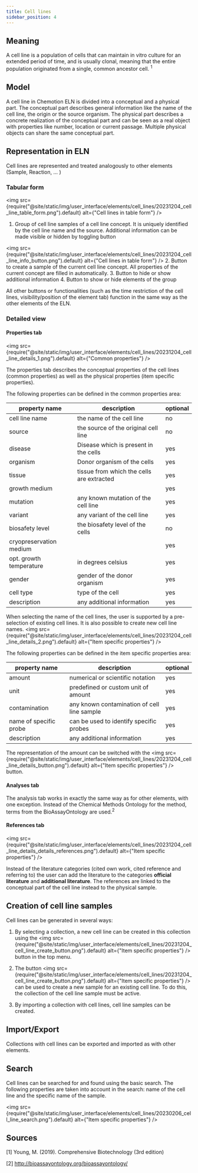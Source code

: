 ```yaml
---
title: Cell lines
sidebar_position: 4
---
```


## Meaning

A cell line is a population of cells that can maintain in vitro culture for an extended period of time, and is usually clonal, meaning that the entire population originated from a single, common ancestor cell. <sup>1</sup>

## Model

A cell line in Chemotion ELN is divided into a conceptual and a physical part. The conceptual part describes general information like the name of the cell line, the origin or the source organism. The physical part describes a concrete realization of the conceptual part and can be seen as a real object with properties like number, location or current passage. Multiple physical objects can share the same conceptual part.

## Representation in ELN

Cell lines are represented and treated analogously to other elements (Sample, Reaction, ... )

### Tabular form

<img
  src={require("@site/static/img/user_interface/elements/cell_lines/20231204_cell_line_table_form.png").default}
  alt={"Cell lines in table form"}
/>

1. Group of cell line samples of a cell line concept. It is uniquely identified by the cell line
name and the source. Additional information can be made visible or hidden by toggling button

<img
  src={require("@site/static/img/user_interface/elements/cell_lines/20231204_cell_line_info_button.png").default}
  alt={"Cell lines in table form"}
/>
2. Button to create a sample of the current cell line concept. All properties of the current concept are filled in automatically.
3. Button to hide or show additional information
4. Button to show or hide elements of the group

All other buttons or functionalities (such as the time restriction of the cell lines, visibility/position of the element tab) function in the same way as the other elements of the ELN.

### Detailed view

#### Properties tab

<img
  src={require("@site/static/img/user_interface/elements/cell_lines/20231204_cell_line_details_1.png").default}
  alt={"Common properties"}
/>

The properties tab describes the conceptual properties of the cell lines (common properties) as well as the physical properties (item specific properties).

The following properties can be defined in the common properties area:

|property name |description                         |optional|
|-----|--|---|
|cell line name|the name of the cell line           |no      |
|source        |the source of the original cell line|no      |
|disease        |Disease which is present in the cells|yes      |
|organism|Donor organism of the cells|yes|
|tissue|tissue from which the cells are extracted|yes|
|growth medium||yes|
|mutation|any known mutation of the cell line|yes|
|variant|any variant of the cell line|yes|
|biosafety level|the biosafety level of the cells|no|
|cryopreservation medium||yes|
|opt. growth temperature|in degrees celsius|yes|
|gender|gender of the donor organism|yes|
|cell type|type of the cell|yes|
|description|any additional information|yes|

When selecting the name of the cell lines, the user is supported by a pre-selection of existing cell lines. It is also possible to create new cell line names.
<img
  src={require("@site/static/img/user_interface/elements/cell_lines/20231204_cell_line_details_2.png").default}
  alt={"Item specific properties"}
/>

The following properties can be defined in the item specific properties area:

property name |description                         |optional|
|-----|--|---|
|amount|numerical or scientific notation|yes      |
|unit|predefined or custom unit of amount|yes      |
|contamination        |any known contamination of cell line sample|yes      |
|name of specific probe|can be used to identify specific probes|yes      |
|description|any additional information|yes|

The representation of the amount can be switched with the <img
  src={require("@site/static/img/user_interface/elements/cell_lines/20231204_cell_line_details_button.png").default}
  alt={"Item specific properties"}
/> button.

#### Analyses tab

The analysis tab works in exactly the same way as for other elements, with one exception. Instead of the Chemical Methods Ontology for the method, terms from the BioAssayOntology are used.<sup>2</sup>

#### References tab

<img
  src={require("@site/static/img/user_interface/elements/cell_lines/20231204_cell_line_details_details_references.png").default}
  alt={"Item specific properties"}
/>

Instead of the literature categories (cited own work, cited reference and referring to) the user can add the literature to the categories **official literature** and **additional literature**.
The references are linked to the conceptual part of the cell line instead to the physical sample.

## Creation of cell line samples

Cell lines can be generated in several ways:

1. By selecting a collection, a new cell line can be created in this collection using the <img
  src={require("@site/static/img/user_interface/elements/cell_lines/20231204_cell_line_create_button.png").default}
  alt={"Item specific properties"}
/> button in the top menu.

2. The button <img
  src={require("@site/static/img/user_interface/elements/cell_lines/20231204_cell_line_create_button.png").default}
  alt={"Item specific properties"}
/> can be used to create a new sample for an existing cell line. To do this, the collection of the cell line sample must be active.

3. By importing a collection with cell lines, cell line samples can be created.

## Import/Export

Collections with cell lines can be exported and imported as with other elements.

## Search

Cell lines can be searched for and found using the basic search. The following properties are taken into account in the search: name of the cell line and the specific name of the sample.

<img
  src={require("@site/static/img/user_interface/elements/cell_lines/20230206_cell_line_search.png").default}
  alt={"Item specific properties"}
/>

## Sources

[1] Young, M. (2019). Comprehensive Biotechnology (3rd edition)

[2] http://bioassayontology.org/bioassayontology/
